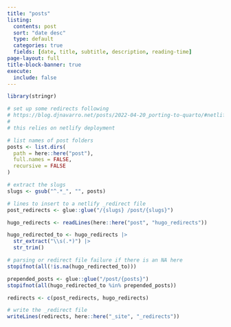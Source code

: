 ```yaml
---
title: "posts"
listing:
  contents: post
  sort: "date desc"
  type: default
  categories: true
  fields: [date, title, subtitle, description, reading-time]
page-layout: full
title-block-banner: true
execute: 
  include: false
---
```


```r
library(stringr)

# set up some redirects following 
# https://blog.djnavarro.net/posts/2022-04-20_porting-to-quarto/#netlify-redirects
#
# this relies on netlify deployment

# list names of post folders
posts <- list.dirs(
  path = here::here("post"),
  full.names = FALSE,
  recursive = FALSE
)

# extract the slugs
slugs <- gsub("^.*_", "", posts)

# lines to insert to a netlify _redirect file
post_redirects <- glue::glue("/{slugs} /post/{slugs}")

hugo_redirects <- readLines(here::here("post", "hugo_redirects"))

hugo_redirected_to <- hugo_redirects |> 
  str_extract("\\s(.*)") |> 
  str_trim()

# parsing or redirect file failure if there is an NA here
stopifnot(all(!is.na(hugo_redirected_to)))

prepended_posts <- glue::glue("/post/{posts}")
stopifnot(all(hugo_redirected_to %in% prepended_posts))

redirects <- c(post_redirects, hugo_redirects)

# write the _redirect file
writeLines(redirects, here::here("_site", "_redirects"))
```
